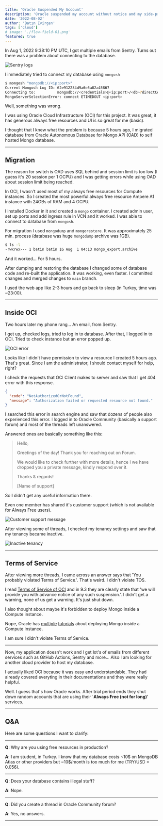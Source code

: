 ```yaml
---
title: 'Oracle Suspended My Account'
description: 'Oracle suspended my account without notice and my side-project is gone now.'
date: '2022-08-02'
author: 'Batın Evirgen'
tags: ['cloud']
# image: './flow-field-01.png'
featured: true
---
```


In Aug 1, 2022 9:38:10 PM UTC, I got multiple emails from Sentry. Turns out there was a problem about connecting to the database.

![Sentry logs](./sentry-logs.png)

I immediately tried to connect my database using `mongosh`

```bash
$ mongosh "mongodb://<ip:port>"
Current Mongosh Log ID: 62e912234d9a6e5a02a45867
Connecting to:          mongodb://<credentials>@<ip:port>/<db>?directConnection=true&appName=mongosh+1.5.0
MongoServerSelectionError: connect ETIMEDOUT <ip:port>
```

Well, something was wrong.

I was using Oracle Cloud Infrastructure (OCI) for this project. It was great, it has generous always free resources and UI is so great for me (basic).

I thought that I knew what the problem is because 5 hours ago, I migrated database from Oracle Autonomous Database for Mongo API (OAD) to self hosted Mongo database.

---

## Migration

The reason for switch is OAD uses SQL behind and session limit is too low (I guess it's 20 session per 1 OCPU) and I was getting errors while using OAD about session limit
being reached.

In OCI, I wasn't used most of my always free resources for Compute instances. So I created the most powerful always free resource Ampere A1 instance with 24GBs of RAM and 4 OCPU.

I installed Docker in it and created a `mongo` container. I created admin user, set up ports and add ingress rule in VCN and it worked. I was able to connect to database
from `mongosh`.

For migration I used `mongodump` and `mongorestore`. It was approximately 25 min. process (database was huge `mongodump` archive was 1GB).

```bash
$ ls -l
-rwxrwx--- 1 batin batin 1G Aug  1 04:13 mongo_export.archive
```

And it worked... For 5 hours.

After dumping and restoring the database I changed some of database code and re-built the application. It was working, even faster. I committed changes and merged changes
to `main` branch.

I used the web app like 2-3 hours and go back to sleep (in Turkey, time was ~23:00).

---

## Inside OCI

Two hours later my phone rang... An email, from Sentry.

I get up, checked logs, tried to log in to database. After that, I logged in to OCI. Tried to check instance but an error popped up.

![OCI error](./oci-error.png)

Looks like I didn't have permission to view a resource I created 5 hours ago. That's great. Since I am the administrator, I should contact myself for help, right?

I check the requests that OCI Client makes to server and saw that I get 404 error with this response.

```json
{
  "code": "NotAuthorizedOrNotFound",
  "message": "Authorization failed or requested resource not found."
}
```

I searched this error in search engine and saw that dozens of people also experienced this error. I logged in to Oracle Community (basically a support forum) and most of
the threads left unanswered.

Answered ones are basically something like this:

> Hello,
>
> Greetings of the day! Thank you for reaching out on Forum.
>
> We would like to check further with more details, hence I we have dropped you a private message, kindly respond over it.
>
> Thanks & regards!
>
> [Name of support]

So I didn't get any useful information there.

Even one member has shared it's customer support (which is not available for Always Free users).

![Customer support message](./customer-support.png)

After viewing some of threads, I checked my tenancy settings and saw that my tenancy became inactive.

![Inactive tenancy](./inactive-tenancy.png)

---

## Terms of Service

After viewing more threads, I came across an answer says that 'You probably violated Terms of Service.'. That's weird. I didn't violate TOS.

I read [Terms of Service of OCI](https://www.oracle.com/assets/cloud-csa-v012418-sg-eng-4419911.pdf) and in 9.3 they are clearly state that
'we will provide you with advance notice of any such suspension.'. I didn't get a warning, none of us get a warning. It's just shut down.

I also thought about maybe it's forbidden to deploy Mongo inside a Compute instance.

Nope, Oracle has [multiple](https://docs.oracle.com/en/solutions/deploy-mongodb/index.html) [tutorials](https://developer.oracle.com/tutorials/deploy-mongodb-oci-linux-vm/)
about deploying Mongo inside a Compute instance.

I am sure I didn't violate Terms of Service.

---

Now, my application doesn't work and I get lot's of emails from different services such as GitHub Actions, Sentry and more... Also I am looking for
another cloud provider to host my database.

I actually liked OCI because it was easy and understandable. They had already covered everyting in their documentations and they were really helpful.

Well. I guess that's how Oracle works. After trial period ends they shut down random accounts that are using their '**Always Free (not for long)**' services.

---

## Q&A

Here are some questions I want to clarify:

---

**Q**: Why are you using free resources in production?

**A**: I am student, in Turkey. I know that my database costs ~10$ on MongoDB Atlas or other providers but ~10$/month is too much for me (TRY/USD = 0.056).

---

**Q**: Does your database contains illegal stuff?

**A**: Nope.

---

**Q**: Did you create a thread in Oracle Community forum?

**A**: Yes, no answers.

---
